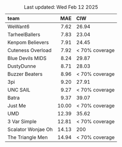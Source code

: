 Table: Last updated: Wed Feb 12 2025

|team               |   MAE|CIW            |
|:------------------|-----:|:--------------|
|WeWant6            |  7.62|26.94          |
|TarheelBallers     |  7.83|23.04          |
|Kenpom Believers   |  7.91|24.45          |
|Cuteness Overload  |  7.92|< 70% coverage |
|Blue Devils MIDS   |  8.24|29.87          |
|DustyDunne         |  8.71|28.03          |
|Buzzer Beaters     |  8.96|< 70% coverage |
|3pi                |  9.20|27.91          |
|UNC SAIL           |  9.27|< 70% coverage |
|Batra              |  9.37|39.07          |
|Just Me            | 10.00|< 70% coverage |
|UMD                | 12.39|35.62          |
|3 Var Simple       | 12.81|< 70% coverage |
|Scalator Wonjae Oh | 14.13|200            |
|The Triangle Men   | 14.94|< 70% coverage |
